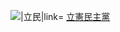 [[File:Constitutional_Democratic_Party_of_Japan_(2020).svg|{{{1|40px}}}|立民|link=]] [[立憲民主黨 (日本2020年)|立憲民主黨]]